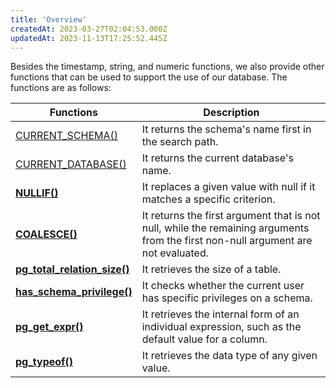```yaml
---
title: 'Overview'
createdAt: 2023-03-27T02:04:53.000Z
updatedAt: 2023-11-13T17:25:52.445Z
---
```


Besides the timestamp, string, and numeric functions, we also provide other functions that can be used to support the use of our database. The functions are as follows:

| **Functions**                                                                                                                                           | **Description**                                                                                                                   |
| ------------------------------------------------------------------------------------------------------------------------------------------------------- | --------------------------------------------------------------------------------------------------------------------------------- |
| [CURRENT\_SCHEMA()](https://oxla.atlassian.net/wiki/spaces/\~624b8c73f6a26900695fffd4/pages/334266423/CURRENT+SCHEMA)[﻿](https://docs.oxla.com/length)﻿ | It returns the schema's name first in the search path.                                                                            |
| [CURRENT\_DATABASE()](https://docs.oxla.com/currentdatabase)                                                                                            | It returns the current database's name.&#x20;                                                                                     |
| [**NULLIF()**](https://docs.oxla.com/nullif)                                                                                                            | It replaces a given value with null if it matches a specific criterion.&#x20;                                                     |
| [**COALESCE()**](https://docs.oxla.com/coalesce)                                                                                                        | It returns the first argument that is not null, while the remaining arguments from the first non-null argument are not evaluated. |
| [**pg\_total\_relation\_size()**](https://docs.oxla.com/pgtotalrelationsize)                                                                            | It retrieves the size of a table.&#x20;                                                                                           |
| [**has\_schema\_privilege()**](https://docs.oxla.com/hasschemaprivilege)                                                                                | It checks whether the current user has specific privileges on a schema.&#x20;                                                     |
| [**pg\_get\_expr()**](https://docs.oxla.com/pggetexpr)                                                                                                  | It retrieves the internal form of an individual expression, such as the default value for a column.                               |
| [**pg\_typeof()**](https://docs.oxla.com/pgtypeof)                                                                                                      | It retrieves the data type of any given value.&#x20;                                                                              |


